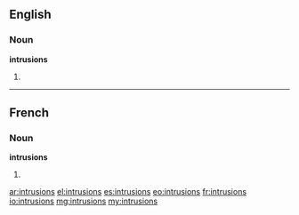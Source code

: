 ==English==

===Noun===
'''intrusions'''

# {{plural of|[[intrusion]]}}

----

==French==

===Noun===
'''intrusions''' {{f}}

# {{plural of|[[intrusion]]|lang=fr}}

[[ar:intrusions]]
[[el:intrusions]]
[[es:intrusions]]
[[eo:intrusions]]
[[fr:intrusions]]
[[io:intrusions]]
[[mg:intrusions]]
[[my:intrusions]]
